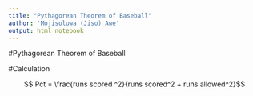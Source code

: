 ```yaml
---
title: "Pythagorean Theorem of Baseball"
author: 'Mojisoluwa (Jiso) Awe'
output: html_notebook
---
```


#Pythagorean Theorem of Baseball


#Calculation

$$ Pct =  \frac{runs scored ^2}{runs scored^2 + runs allowed^2}$$

```r

```

